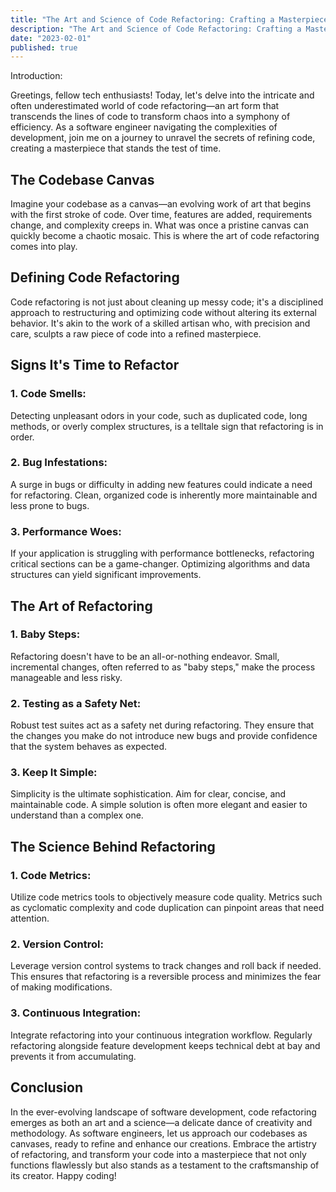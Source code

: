 ```yaml
---
title: "The Art and Science of Code Refactoring: Crafting a Masterpiece from Chaos"
description: "The Art and Science of Code Refactoring: Crafting a Masterpiece from Chaos"
date: "2023-02-01"
published: true
---
```


Introduction:

Greetings, fellow tech enthusiasts! Today, let's delve into the intricate and often underestimated world of code refactoring—an art form that transcends the lines of code to transform chaos into a symphony of efficiency. As a software engineer navigating the complexities of development, join me on a journey to unravel the secrets of refining code, creating a masterpiece that stands the test of time.

## The Codebase Canvas

Imagine your codebase as a canvas—an evolving work of art that begins with the first stroke of code. Over time, features are added, requirements change, and complexity creeps in. What was once a pristine canvas can quickly become a chaotic mosaic. This is where the art of code refactoring comes into play.

## Defining Code Refactoring

Code refactoring is not just about cleaning up messy code; it's a disciplined approach to restructuring and optimizing code without altering its external behavior. It's akin to the work of a skilled artisan who, with precision and care, sculpts a raw piece of code into a refined masterpiece.

## Signs It's Time to Refactor

### 1. **Code Smells:**

Detecting unpleasant odors in your code, such as duplicated code, long methods, or overly complex structures, is a telltale sign that refactoring is in order.

### 2. **Bug Infestations:**

A surge in bugs or difficulty in adding new features could indicate a need for refactoring. Clean, organized code is inherently more maintainable and less prone to bugs.

### 3. **Performance Woes:**

If your application is struggling with performance bottlenecks, refactoring critical sections can be a game-changer. Optimizing algorithms and data structures can yield significant improvements.

## The Art of Refactoring

### 1. **Baby Steps:**

Refactoring doesn't have to be an all-or-nothing endeavor. Small, incremental changes, often referred to as "baby steps," make the process manageable and less risky.

### 2. **Testing as a Safety Net:**

Robust test suites act as a safety net during refactoring. They ensure that the changes you make do not introduce new bugs and provide confidence that the system behaves as expected.

### 3. **Keep It Simple:**

Simplicity is the ultimate sophistication. Aim for clear, concise, and maintainable code. A simple solution is often more elegant and easier to understand than a complex one.

## The Science Behind Refactoring

### 1. **Code Metrics:**

Utilize code metrics tools to objectively measure code quality. Metrics such as cyclomatic complexity and code duplication can pinpoint areas that need attention.

### 2. **Version Control:**

Leverage version control systems to track changes and roll back if needed. This ensures that refactoring is a reversible process and minimizes the fear of making modifications.

### 3. **Continuous Integration:**

Integrate refactoring into your continuous integration workflow. Regularly refactoring alongside feature development keeps technical debt at bay and prevents it from accumulating.

## Conclusion

In the ever-evolving landscape of software development, code refactoring emerges as both an art and a science—a delicate dance of creativity and methodology. As software engineers, let us approach our codebases as canvases, ready to refine and enhance our creations. Embrace the artistry of refactoring, and transform your code into a masterpiece that not only functions flawlessly but also stands as a testament to the craftsmanship of its creator. Happy coding!
